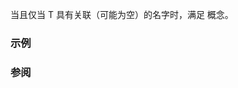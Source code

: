 {{cpp/experimental/reflect/title|Named}}
{{cpp/experimental/reflect/navbar}}
{{ddcl | since=reflection_ts | header=experimental/reflect | 1=
template&lt; class T &gt;
concept Named = Object&lt;T&gt; &amp;&amp; /* 见下文 */;
}}

当且仅当 T 具有关联（可能为空）的名字时，满足 {{tt|Named}} 概念。

===示例===
{{todo|examples}}

===参阅===
{{todo|templatization}}